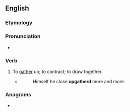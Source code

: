==English==

===Etymology===
{{prefix|en|up|gather}}

===Pronunciation===
* {{IPA|en|/ʌpˈɡæðə(ɹ)/}}

===Verb===
{{en-verb}}

# {{lb|en|obsolete}} To [[gather]] up; to contract; to draw together.
#* {{RQ:Spenser Muiopotmos}}
#*: Himself he close '''upgatherd''' more and more.

===Anagrams===
* {{anagrams|en|a=aeghprtu|gather up}}